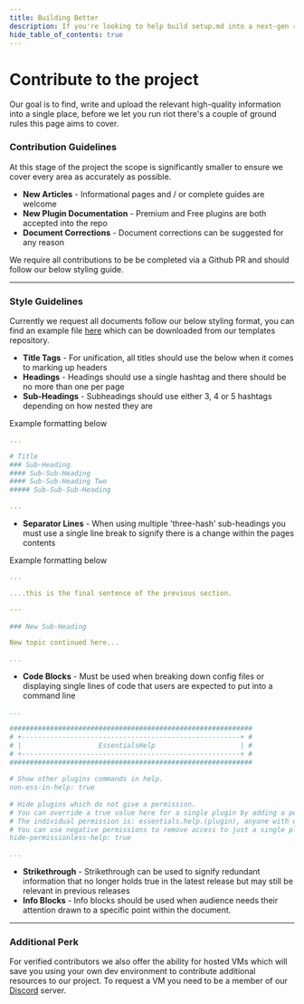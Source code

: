 ```yaml
---
title: Building Better
description: If you're looking to help build setup.md into a next-gen resource, this is the page for you.
hide_table_of_contents: true
---
```


# Contribute to the project

Our goal is to find, write and upload the relevant high-quality information into a single place, before we let you run riot there's a couple of ground rules this page aims to cover. 

### Contribution Guidelines

At this stage of the project the scope is significantly smaller to ensure we cover every area as accurately as possible.

<ul>
    <li><strong>New Articles</strong> - Informational pages and / or complete guides are welcome</li>
    <li><strong>New Plugin Documentation</strong> - Premium and Free plugins are both accepted into the repo</li>
    <li><strong>Document Corrections</strong> - Document corrections can be suggested for any reason</li>
</ul>

We require all contributions to be be completed via a Github PR and should follow our below styling guide.

---

### Style Guidelines

Currently we request all documents follow our below styling format, you can find an example file <a href="https://github.com/setupmd/templates/blob/main/Docs/blank.md">here</a> which can be downloaded from our templates repository.

<ul>
  <li><strong>Title Tags</strong> - For unification, all titles should use the below when it comes to marking up headers</li>
  <li><strong>Headings</strong> - Headings should use a single hashtag and there should be no more than one per page</li>
  <li><strong>Sub-Headings</strong> - Subheadings should use either 3, 4 or 5 hashtags depending on how nested they are</li>
</ul>
  <p>Example formatting below</p>

  ```yml
  ... 

  # Title
  ### Sub-Heading
  #### Sub-Sub-Heading
  #### Sub-Sub-Heading Two
  ##### Sub-Sub-Sub-Heading

  ... 
  ```
<ul>
  <li><strong>Separator Lines</strong> - When using multiple 'three-hash' sub-headings you must use a single line break to signify there is a change within the pages contents</li>
</ul>
<p>Example formatting below</p>

```yml
... 

....this is the final sentence of the previous section.

---
  
### New Sub-Heading

New topic continued here...

...
```

<ul>
  <li><strong>Code Blocks</strong> - Must be used when breaking down config files or displaying single lines of code that users are expected to put into a command line</li>
</ul>

```yml
...

############################################################
# +------------------------------------------------------+ #
# |                   EssentialsHelp                     | #
# +------------------------------------------------------+ #
############################################################
 
# Show other plugins commands in help.
non-ess-in-help: true
 
# Hide plugins which do not give a permission.
# You can override a true value here for a single plugin by adding a permission to a user/group.
# The individual permission is: essentials.help.(plugin), anyone with essentials.* or '*' will see all help regardless.
# You can use negative permissions to remove access to just a single plugins help if the following is enabled.
hide-permissionless-help: true

...
```

<ul>
  <li><strong>Strikethrough</strong> - Strikethrough can be used to signify redundant information that no longer holds true in the latest release but may still be relevant in previous releases</li>
  <li><strong>Info Blocks</strong> - Info blocks should be used when audience needs their attention drawn to a specific point within the document.</li>
</ul>

---

### Additional Perk

For verified contributors we also offer the ability for hosted VMs which will save you using your own dev environment to contribute additional resources to our project. To request a VM you need to be a member of our <a href="https://smd.gg/discord">Discord</a> server.